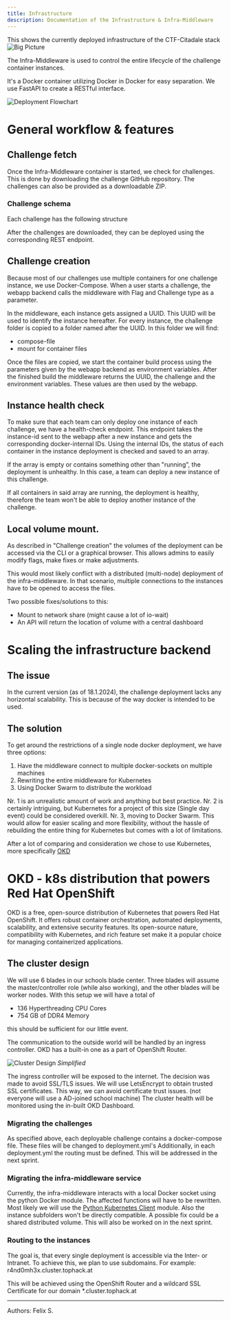 ```yaml
---
title: Infrastructure
description: Documentation of the Infrastructure & Infra-Middleware
---
```


This shows the currently deployed infrastructure of the CTF-Citadale stack
![Big Picture](../../../assets/infra/BigPicture.png)

The Infra-Middleware is used to control the entire lifecycle of the challenge container instances.

It's a Docker container utilizing Docker in Docker for easy separation.
We use FastAPI to create a RESTful interface.

![Deployment Flowchart](../../../assets/infra/deploy-flowchart.webp)

# General workflow & features

## Challenge fetch
Once the Infra-Middleware container is started, we check for challenges.
This is done by downloading the challenge GitHub repository. The challenges can also be provided as a downloadable ZIP.
### Challenge schema
Each challenge has the following structure

After the challenges are downloaded, they can be deployed using the corresponding REST endpoint.

## Challenge creation
Because most of our challenges use multiple containers for one challenge instance, we use Docker-Compose.
When a user starts a challenge, the webapp backend calls the middleware with Flag and Challenge type as a parameter.

In the middleware, each instance gets assigned a UUID. This UUID will be used to identify the instance hereafter.
For every instance, the challenge folder is copied to a folder named after the UUID.
In this folder we will find:
- compose-file
- mount for container files

Once the files are copied, we start the container build process using the parameters given by the webapp backend as environment variables.
After the finished build the middleware returns the UUID, the challenge and the environment variables.
These values are then used by the webapp.

## Instance health check
To make sure that each team can only deploy one instance of each challenge, we have a health-check endpoint.
This endpoint takes the instance-id sent to the webapp after a new instance and gets the corresponding docker-internal IDs.
Using the internal IDs, the status of each container in the instance deployment is checked and saved to an array.

If the array is empty or contains something other than "running", the deployment is unhealthy.
In this case, a team can deploy a new instance of this challenge.

If all containers in said array are running, the deployment is healthy, therefore the team won't be able to deploy another instance of the challenge.

## Local volume mount.
As described in "Challenge creation" the volumes of the deployment can be accessed via the CLI or a graphical browser.
This allows admins to easily modify flags, make fixes or make adjustments.

This would most likely conflict with a distributed (multi-node) deployment of the infra-middleware.
In that scenario, multiple connections to the instances have to be opened to access the files.

Two possible fixes/solutions to this:
- Mount to network share (might cause a lot of io-wait)
- An API will return the location of volume with a central dashboard

# Scaling the infrastructure backend

## The issue
In the current version (as of 18.1.2024), the challenge deployment lacks any horizontal scalability. This is because of the way docker is intended to be used.

## The solution
To get around the restrictions of a single node docker deployment, we have three options:
1. Have the middleware connect to multiple docker-sockets on multiple machines
2. Rewriting the entire middleware for Kubernetes
3. Using Docker Swarm to distribute the workload

Nr. 1 is an unrealistic amount of work and anything but best practice.
Nr. 2 is certainly intriguing, but Kubernetes for a project of this size (Single day event) could be considered overkill.
Nr. 3, moving to Docker Swarm. This would allow for easier scaling and more flexibility, without the hassle of rebuilding the entire thing for Kubernetes but comes with a lot of limitations.

After a lot of comparing and consideration we chose to use Kubernetes, more specifically [OKD](https://www.okd.io/)

# OKD - k8s distribution that powers Red Hat OpenShift
OKD is a free, open-source distribution of Kubernetes that powers Red Hat OpenShift. It offers robust container orchestration, automated deployments, scalability, and extensive security features. Its open-source nature, compatibility with Kubernetes, and rich feature set make it a popular choice for managing containerized applications.

## The cluster design
We will use 6 blades in our schools blade center. Three blades will assume the master/controller role (while also working), and the other blades will be worker nodes.
With this setup we will have a total of
- 136 Hyperthreading CPU Cores
- 754 GB of DDR4 Memory

this should be sufficient for our little event.

The communication to the outside world will be handled by an ingress controller. OKD has a built-in one as a part of OpenShift Router.

![Cluster Design](../../../assets/infra/infra-design.svg)
_Simplified_

The ingress controller will be exposed to the internet. The decision was made to avoid SSL/TLS issues.
We will use LetsEncrypt to obtain trusted SSL certificates. This way, we can avoid certificate trust issues. (not everyone will use a AD-joined school machine)
The cluster health will be monitored using the in-built OKD Dashboard.

### Migrating the challenges
As specified above, each deployable challenge contains a docker-compose file. These files will be changed to deployment.yml's
Additionally, in each deployment.yml the routing must be defined. This will be addressed in the next sprint.

### Migrating the infra-middleware service
Currently, the infra-middleware interacts with a local Docker socket using the python Docker module.
The affected functions will have to be rewritten. Most likely we will use the [Python Kubernetes Client](https://github.com/kubernetes-client/python) module.
Also the instance subfolders won't be directly compatible. A possible fix could be a shared distributed volume. This will also be worked on in the next sprint.

### Routing to the instances
The goal is, that every single deployment is accessible via the Inter- or Intranet. To achieve this, we plan to use subdomains.
For example: r4nd0mh3x.cluster.tophack.at

This will be achieved using the OpenShift Router and a wildcard SSL Certificate for our domain *.cluster.tophack.at

___

Authors: Felix S.
